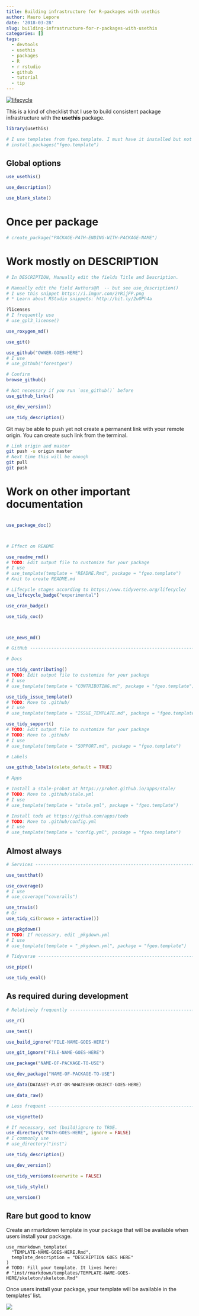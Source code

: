 ```yaml
---
title: Building infrastructure for R-packages with usethis
author: Mauro Lepore
date: '2018-03-28'
slug: building-infrastructure-for-r-packages-with-usethis
categories: []
tags:
  - devtools
  - usethis
  - packages
  - R
  - r rstudio
  - github
  - tutorial
  - tip
---
```


[![lifecycle](https://img.shields.io/badge/lifecycle-works_for_me-ff69b4.svg)](https://blog.codinghorror.com/the-works-on-my-machine-certification-program/)

This is a kind of checklist that I use to build consistent package infrastructure with the __usethis__ package.

```R
library(usethis)

# I use templates from fgeo.template. I must have it installed but not loaded.
# install.packages("fgeo.template")
```

## Global options

```R
use_usethis()

use_description()

use_blank_slate()
```

# Once per package

```R
# create_package("PACKAGE-PATH-ENDING-WITH-PACKAGE-NAME")
```

# Work mostly on DESCRIPTION

```R
# In DESCRIPTION, Manually edit the fields Title and Description.

# Manually edit the field Authors@R  -- but see use_description()
# I use this snippet https://i.imgur.com/2YRijFP.png
# * Learn about RStudio snippets: http://bit.ly/2uOPh4a

?licenses
# I frequently use
# use_gpl3_license()

use_roxygen_md()

use_git()

use_github("OWNER-GOES-HERE")
# I use
# use_github("forestgeo")

# Confirm
browse_github()

# Not necessary if you run `use_github()` before
use_github_links()

use_dev_version()

use_tidy_description()
```

Git may be able to push yet not create a permanent link with your remote origin. You can create such link from the terminal.

```bash
# Link origin and master
git push -u origin master
# Next time this will be enough
git pull
git push
```

# Work on other important documentation

```R

use_package_doc()



# Effect on README

use_readme_rmd()
# TODO: Edit output file to customize for your package
# I use
# use_template(template = "README.Rmd", package = "fgeo.template")
# Knit to create README.md

# Lifecycle stages according to https://www.tidyverse.org/lifecycle/
use_lifecycle_badge("experimental")

use_cran_badge()

use_tidy_coc()



use_news_md()

# GitHub ------------------------------------------------------------------

# Docs

use_tidy_contributing()
# TODO: Edit output file to customize for your package
# I use
# use_template(template = "CONTRIBUTING.md", package = "fgeo.template")

use_tidy_issue_template()
# TODO: Move to .github/
# I use
# use_template(template = "ISSUE_TEMPLATE.md", package = "fgeo.template")

use_tidy_support()
# TODO: Edit output file to customize for your package
# TODO: Move to .github/
# I use
# use_template(template = "SUPPORT.md", package = "fgeo.template")

# Labels

use_github_labels(delete_default = TRUE)

# Apps

# Install a stale-probot at https://probot.github.io/apps/stale/
# TODO: Move to .github/stale.yml
# I use
# use_template(template = "stale.yml", package = "fgeo.template")

# Install todo at https://github.com/apps/todo
# TODO: Move to .github/config.yml
# I use
# use_template(template = "config.yml", package = "fgeo.template")
```

## Almost always

```R
# Services ----------------------------------------------------------------

use_testthat()

use_coverage()
# I use
# use_coverage("coveralls")

use_travis()
# Or
use_tidy_ci(browse = interactive())

use_pkgdown()
# TODO: If necessary, edit _pkgdown.yml
# I use
# use_template(template = "_pkgdown.yml", package = "fgeo.template")

# Tidyverse ---------------------------------------------------------------

use_pipe()

use_tidy_eval()
```

## As required during development

```R
# Relatively frequently ---------------------------------------------------

use_r()

use_test()

use_build_ignore("FILE-NAME-GOES-HERE")

use_git_ignore("FILE-NAME-GOES-HERE")

use_package("NAME-OF-PACKAGE-TO-USE")

use_dev_package("NAME-OF-PACKAGE-TO-USE")

use_data(DATASET-PLOT-OR-WHATEVER-OBJECT-GOES-HERE)

use_data_raw()

# Less frequent -----------------------------------------------------------

use_vignette()

# If necessary, set (build)ignore to TRUE.
use_directory("PATH-GOES-HERE", ignore = FALSE)
# I commonly use
# use_directory("inst")

use_tidy_description()

use_dev_version()

use_tidy_versions(overwrite = FALSE)

use_tidy_style()

use_version()
```

## Rare but good to know

Create an rmarkdown template in your package that will be available when users install your package.

```
use_rmarkdown_template(
  "TEMPLATE-NAME-GOES-HERE.Rmd",
  template_description = "DESCRIPTION GOES HERE"
)
# TODO: Fill your template. It lives here:
# "inst/rmarkdown/templates/TEMPLATE-NAME-GOES-HERE/skeleton/skeleton.Rmd"
```

Once users install your package, your template will be available in the templates' list.

![](https://i.imgur.com/OfofcYL.png)
